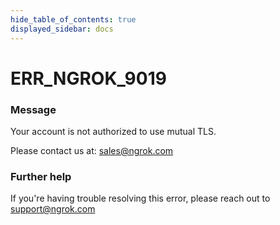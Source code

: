 ```yaml
---
hide_table_of_contents: true
displayed_sidebar: docs
---
```



# ERR_NGROK_9019

### Message

Your account is not authorized to use mutual TLS.

Please contact us at: sales@ngrok.com

<ErrorDetails error="err_ngrok_9019" />

### Further help

If you're having trouble resolving this error, please reach out to [support@ngrok.com](mailto:support@ngrok.com?subject=Help%20with%20ERR_NGROK_9019)
